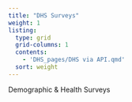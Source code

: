 ```yaml
---
title: "DHS Surveys"
weight: 1
listing:
  type: grid
  grid-columns: 1
  contents: 
    - 'DHS_pages/DHS via API.qmd'
  sort: weight
---
```


Demographic & Health Surveys

